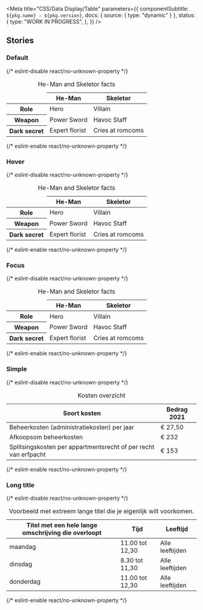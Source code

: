 

<Meta
  title="CSS/Data Display/Table"
  parameters={{
    componentSubtitle: `${pkg.name} - ${pkg.version}`,
    docs: { source: { type: "dynamic" } },
    status: {
      type: "WORK IN PROGRESS",
    },
  }}
/>

<Description markdown={readme} />

## Stories

### Default

<Canvas>
  {/* eslint-disable react/no-unknown-property */}
  <Story name="Default">
    <table class="denhaag-table">
      <caption class="denhaag-table__caption">He-Man and Skeletor facts</caption>
      <thead class="denhaag-table__head">
        <tr class="denhaag-table__row">
          <td class="denhaag-table__cell">&nbsp;</td>
          <th class="denhaag-table__heading" scope="col" aria-sort="none">
            He-Man
          </th>
          <th class="denhaag-table__heading" scope="col" aria-sort="none">
            Skeletor
          </th>
        </tr>
      </thead>
      <tbody class="denhaag-table__body">
        <tr class="denhaag-table__row">
          <th class="denhaag-table__heading" scope="row">
            Role
          </th>
          <td class="denhaag-table__cell">Hero</td>
          <td class="denhaag-table__cell">Villain</td>
        </tr>
        <tr class="denhaag-table__row">
          <th class="denhaag-table__heading" scope="row">
            Weapon
          </th>
          <td class="denhaag-table__cell">Power Sword</td>
          <td class="denhaag-table__cell">Havoc Staff</td>
        </tr>
        <tr class="denhaag-table__row">
          <th class="denhaag-table__heading" scope="row">
            Dark secret
          </th>
          <td class="denhaag-table__cell">Expert florist</td>
          <td class="denhaag-table__cell">Cries at romcoms</td>
        </tr>
      </tbody>
    </table>
  </Story>
  {/* eslint-enable react/no-unknown-property */}
</Canvas>

### Hover

<Canvas>
  {/* eslint-disable react/no-unknown-property */}
  <Story name="Hover">
    <table class="denhaag-table">
      <caption class="denhaag-table__caption">He-Man and Skeletor facts</caption>
      <thead class="denhaag-table__head">
        <tr class="denhaag-table__row">
          <td class="denhaag-table__cell">&nbsp;</td>
          <th class="denhaag-table__heading" scope="col" aria-sort="none">
            He-Man
          </th>
          <th class="denhaag-table__heading" scope="col" aria-sort="none">
            Skeletor
          </th>
        </tr>
      </thead>
      <tbody class="denhaag-table__body">
        <tr class="denhaag-table__row">
          <th class="denhaag-table__heading" scope="row">
            Role
          </th>
          <td class="denhaag-table__cell">Hero</td>
          <td class="denhaag-table__cell">Villain</td>
        </tr>
        <tr class="denhaag-table__row denhaag-table__row--hover">
          <th class="denhaag-table__heading" scope="row">
            Weapon
          </th>
          <td class="denhaag-table__cell">Power Sword</td>
          <td class="denhaag-table__cell">Havoc Staff</td>
        </tr>
        <tr class="denhaag-table__row">
          <th class="denhaag-table__heading" scope="row">
            Dark secret
          </th>
          <td class="denhaag-table__cell">Expert florist</td>
          <td class="denhaag-table__cell">Cries at romcoms</td>
        </tr>
      </tbody>
    </table>
  </Story>
  {/* eslint-enable react/no-unknown-property */}
</Canvas>

### Focus

<Canvas>
  {/* eslint-disable react/no-unknown-property */}
  <Story name="Focus">
    <table class="denhaag-table">
      <caption class="denhaag-table__caption">He-Man and Skeletor facts</caption>
      <thead class="denhaag-table__head">
        <tr class="denhaag-table__row">
          <td class="denhaag-table__cell">&nbsp;</td>
          <th class="denhaag-table__heading" scope="col" aria-sort="none">
            He-Man
          </th>
          <th class="denhaag-table__heading" scope="col" aria-sort="none">
            Skeletor
          </th>
        </tr>
      </thead>
      <tbody class="denhaag-table__body">
        <tr class="denhaag-table__row">
          <th class="denhaag-table__heading" scope="row">
            Role
          </th>
          <td class="denhaag-table__cell">Hero</td>
          <td class="denhaag-table__cell">Villain</td>
        </tr>
        <tr class="denhaag-table__row denhaag-table__row--focus">
          <th class="denhaag-table__heading" scope="row">
            Weapon
          </th>
          <td class="denhaag-table__cell">Power Sword</td>
          <td class="denhaag-table__cell">Havoc Staff</td>
        </tr>
        <tr class="denhaag-table__row">
          <th class="denhaag-table__heading" scope="row">
            Dark secret
          </th>
          <td class="denhaag-table__cell">Expert florist</td>
          <td class="denhaag-table__cell">Cries at romcoms</td>
        </tr>
      </tbody>
    </table>
  </Story>
  {/* eslint-enable react/no-unknown-property */}
</Canvas>

### Simple

<Canvas>
  {/* eslint-disable react/no-unknown-property */}
  <Story name="Simple">
    <table class="denhaag-table">
      <caption class="denhaag-table__caption">Kosten overzicht</caption>
      <thead class="denhaag-table__head">
        <tr class="denhaag-table__row">
          <th class="denhaag-table__heading" scope="col" aria-sort="none">
            Soort kosten
          </th>
          <th class="denhaag-table__heading" scope="col" aria-sort="none">
            Bedrag 2021
          </th>
        </tr>
      </thead>
      <tbody class="denhaag-table__body">
        <tr class="denhaag-table__row">
          <td class="denhaag-table__cell">Beheerkosten (administratiekosten) per jaar</td>
          <td class="denhaag-table__cell">&euro; 27,50</td>
        </tr>
        <tr class="denhaag-table__row">
          <td class="denhaag-table__cell">Afkoopsom beheerkosten</td>
          <td class="denhaag-table__cell">&euro; 232</td>
        </tr>
        <tr class="denhaag-table__row">
          <td class="denhaag-table__cell">Splitsingskosten per appartmentsrecht of per recht van erfpacht</td>
          <td class="denhaag-table__cell">&euro; 153</td>
        </tr>
      </tbody>
    </table>
  </Story>
  {/* eslint-enable react/no-unknown-property */}
</Canvas>

### Long title

<Canvas>
  {/* eslint-disable react/no-unknown-property */}
  <Story name="Long title">
    <table class="denhaag-table">
      <caption class="denhaag-table__caption">
        Voorbeeld met extreem lange titel die je eigenlijk wilt voorkomen.
      </caption>
      <thead class="denhaag-table__head">
        <tr class="denhaag-table__row">
          <th class="denhaag-table__heading" scope="col" aria-sort="none">
            Titel met een hele lange omschrijving die overloopt
          </th>
          <th class="denhaag-table__heading" scope="col" aria-sort="none">
            Tijd
          </th>
          <th class="denhaag-table__heading" scope="col" aria-sort="none">
            Leeftijd
          </th>
        </tr>
      </thead>
      <tbody class="denhaag-table__body">
        <tr class="denhaag-table__row">
          <td class="denhaag-table__cell">maandag</td>
          <td class="denhaag-table__cell">11.00 tot 12,30</td>
          <td class="denhaag-table__cell">Alle leeftijden</td>
        </tr>
        <tr class="denhaag-table__row">
          <td class="denhaag-table__cell">dinsdag</td>
          <td class="denhaag-table__cell">8.30 tot 11,30</td>
          <td class="denhaag-table__cell">Alle leeftijden</td>
        </tr>
        <tr class="denhaag-table__row">
          <td class="denhaag-table__cell">donderdag</td>
          <td class="denhaag-table__cell">11.00 tot 12,30</td>
          <td class="denhaag-table__cell">Alle leeftijden</td>
        </tr>
      </tbody>
    </table>
  </Story>
  {/* eslint-enable react/no-unknown-property */}
</Canvas>
